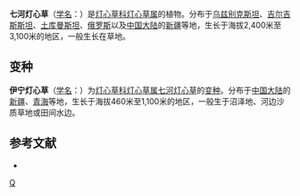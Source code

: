 {{Speciesbox 
| taxon = Juncus heptopotamicus
| authority = V. Krecz. et Gontsch.
| subdivision_ranks =[[变种|变种]]
| subdivision =
* [[伊宁灯心草|伊宁灯心草]] ''J. h.'' var. ''yiningensis''
}}

'''七河灯心草'''（[[学名|学名]]：{{lang|la|''Juncus heptopotamicus''}}）是[[灯心草科|灯心草科]][[灯心草属|灯心草属]]的植物。分布于[[乌兹别克斯坦|乌兹别克斯坦]]、[[吉尔吉斯斯坦|吉尔吉斯斯坦]]、[[土库曼斯坦|土库曼斯坦]]、[[俄罗斯|俄罗斯]]以及[[中国大陆|中国大陆]]的[[新疆|新疆]]等地，生长于海拔2,400米至3,100米的地区，一般生长在草地。

== 变种 ==
'''伊宁灯心草'''（[[学名|学名]]：{{lang|la|''Juncus heptopotamicus'' var. ''yiningensis''}}）为[[灯心草科|灯心草科]][[灯心草属|灯心草属]][[七河灯心草|七河灯心草]]的[[变种|变种]]。分布于[[中国大陆|中国大陆]]的[[新疆|新疆]]、[[青海|青海]]等地，生长于海拔460米至1,100米的地区，一般生于沼泽地、河边沙质草地或田间水边。

== 参考文献 ==
<div class="references-small">
* {{cite web| url =http://www.bioinfo.cn/db05/KmzwSpecies.php?action=view&id=11525| title =七河灯心草(原变种)| work =《中国高等植物数据库全库》| publisher =中国科学院微生物研究所| author =昆明植物研究所| accessdate =2009-02-19| deadurl =yes| archiveurl =https://web.archive.org/web/20160305023918/http://www.bioinfo.cn/db05/KmzwSpecies.php?action=view&id=11525| archivedate =2016-03-05}}
</div>
{{Taxonbar|from=Q10864679}}

[[Category:灯心草属|Q]]


{{植物小作品}}